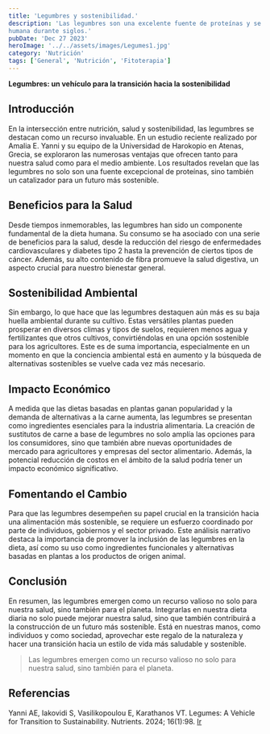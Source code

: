 ```yaml
---
title: 'Legumbres y sostenibilidad.'
description: 'Las legumbres son una excelente fuente de proteínas y se han utilizado en la dieta
humana durante siglos.'
pubDate: 'Dec 27 2023'
heroImage: '../../assets/images/Legumes1.jpg'
category: 'Nutrición'
tags: ['General', 'Nutrición', 'Fitoterapia']
---
```


**Legumbres: un vehículo para la transición hacia la sostenibilidad**

## Introducción
En la intersección entre nutrición, salud y sostenibilidad, las legumbres se destacan como
un recurso invaluable. En un estudio reciente realizado por Amalia E. Yanni y su equipo de
la Universidad de Harokopio en Atenas, Grecia, se exploraron las numerosas ventajas que ofrecen
tanto para nuestra salud como para el medio ambiente. Los resultados revelan que las legumbres
no solo son una fuente excepcional de proteínas, sino también un catalizador para un futuro
más sostenible.

## Beneficios para la Salud
Desde tiempos inmemorables, las legumbres han sido un componente fundamental de la dieta humana.
Su consumo se ha asociado con una serie de beneficios para la salud, desde la reducción del riesgo
de enfermedades cardiovasculares y diabetes tipo 2 hasta la prevención de ciertos tipos de cáncer.
Además, su alto contenido de fibra promueve la salud digestiva, un aspecto crucial para nuestro
bienestar general.

## Sostenibilidad Ambiental

Sin embargo, lo que hace que las legumbres destaquen aún más es su baja huella ambiental durante
su cultivo. Estas versátiles plantas pueden prosperar en diversos climas y tipos de suelos,
requieren menos agua y fertilizantes que otros cultivos, convirtiéndolas en una opción sostenible
para los agricultores. Este es de suma importancia, especialmente en un momento en que la conciencia
ambiental está en aumento y la búsqueda de alternativas sostenibles se vuelve cada vez más necesario.

## Impacto Económico

A medida que las dietas basadas en plantas ganan popularidad y la demanda de alternativas a la
carne aumenta, las legumbres se presentan como ingredientes esenciales para la industria alimentaria.
La creación de sustitutos de carne a base de legumbres no solo amplía las opciones para los
consumidores, sino que también abre nuevas oportunidades de mercado para agricultores y empresas
del sector alimentario. Además, la potencial reducción de costos en el ámbito de la salud podría
tener un impacto económico significativo.

## Fomentando el Cambio

Para que las legumbres desempeñen su papel crucial en la transición hacia una alimentación más sostenible,
se requiere un esfuerzo coordinado por parte de individuos, gobiernos y el sector privado. Este análisis
narrativo destaca la importancia de promover la inclusión de las legumbres en la dieta, así como su
uso como ingredientes funcionales y alternativas basadas en plantas a los productos de origen animal.

## Conclusión

En resumen, las legumbres emergen como un recurso valioso no solo para nuestra salud, sino también para
el planeta. Integrarlas en nuestra dieta diaria no solo puede mejorar nuestra salud, sino que también
contribuirá a la construcción de un futuro más sostenible. Está en nuestras manos, como individuos
y como sociedad, aprovechar este regalo de la naturaleza y hacer una transición hacia un estilo de vida
más saludable y sostenible.

> Las legumbres emergen como un recurso valioso no solo para nuestra salud, sino también para
el planeta.

## Referencias
Yanni AE, Iakovidi S, Vasilikopoulou E, Karathanos VT. Legumes: A Vehicle for Transition to
Sustainability. Nutrients. 2024; 16(1):98. 
<a href="https://www.mdpi.com/2072-6643/16/1/98" target="_blank">Ir</a>